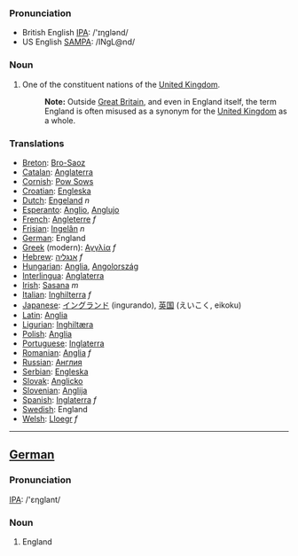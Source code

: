 ===Pronunciation===
*British English [[w:IPA|IPA]]: /'ɪηglənd/ 
*US English [[w:SAMPA|SAMPA]]: /INgL@nd/
===Noun===
#One of the constituent nations of the [[United Kingdom]]. 
#:'''Note:''' Outside [[Great Britain]], and even in England itself, the term England is often misused as a synonym for the [[United Kingdom]] as a whole.

===Translations===
*[[Breton]]: [[Bro-Saoz]]
*[[Catalan]]: [[Anglaterra]]
*[[Cornish]]: [[Pow Sows]]
*[[Croatian]]: [[Engleska]]
*[[Dutch]]: [[Engeland]] ''n''
*[[Esperanto]]: [[Anglio]], [[Anglujo]]
*[[French]]: [[Angleterre]] ''f''
*[[Frisian]]: [[Ingelân]] ''n''
*[[German]]: England
*[[Greek]] (modern): [[Αγγλία]] ''f''
*[[Hebrew]]: [[אנגליה]] ''f''
*[[Hungarian]]: [[Anglia]], [[Angolország]]
*[[Interlingua]]: [[Anglaterra]]
*[[Irish]]: [[Sasana]] ''m''
*[[Italian]]: [[Inghilterra]] ''f''
*[[Japanese]]: [[イングランド]] (ingurando), [[英国]] (えいこく, eikoku)
*[[Latin]]: [[Anglia]]
*[[Ligurian]]: [[Inghiltæra]]
*[[Polish]]: [[Anglia]]
*[[Portuguese]]: [[Inglaterra]]
*[[Romanian]]: [[Anglia]] ''f''
*[[Russian]]: [[Англия]]
*[[Serbian]]: [[Engleska]]
*[[Slovak]]: [[Anglicko]]
*[[Slovenian]]: [[Anglija]]
*[[Spanish]]: [[Inglaterra]] ''f''
*[[Swedish]]: England
*[[Welsh]]: [[Lloegr]] ''f''
----

==[[German]]==
===Pronunciation===
[[w:IPA|IPA]]: /'ɛηglant/

===Noun===
#England